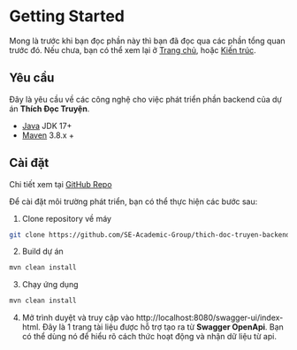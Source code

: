 # Getting Started

Mong là trước khi bạn đọc phần này thì bạn đã đọc qua các phần tổng quan trước đó. Nếu chưa, bạn có thể xem lại ở [Trang chủ](/), hoặc [Kiến trúc](/architecture).

## Yêu cầu

Đây là yêu cầu về các công nghệ cho việc phát triển phần backend của dự án **Thích Đọc Truyện**.

- [Java](https://www.java.com/en/download/) JDK 17+
- [Maven](https://maven.apache.org/download.cgi) 3.8.x +

## Cài đặt

Chi tiết xem tại [GitHub Repo](https://github.com/SE-Academic-Group/thich-doc-truyen-backend)

Để cài đặt môi trường phát triển, bạn có thể thực hiện các bước sau:

1. Clone repository về máy

```bash copy
git clone https://github.com/SE-Academic-Group/thich-doc-truyen-backend.git
```

2. Build dự án

```bash copy
mvn clean install
```

3. Chạy ứng dụng

```bash copy
mvn clean install
```

4. Mở trình duyệt và truy cập vào http://localhost:8080/swagger-ui/index-html. Đây là 1 trang tài liệu được hỗ trợ tạo ra từ **Swagger OpenApi**. Bạn có thể dùng nó để hiểu rõ cách thức hoạt động và nhận dữ liệu từ api.
